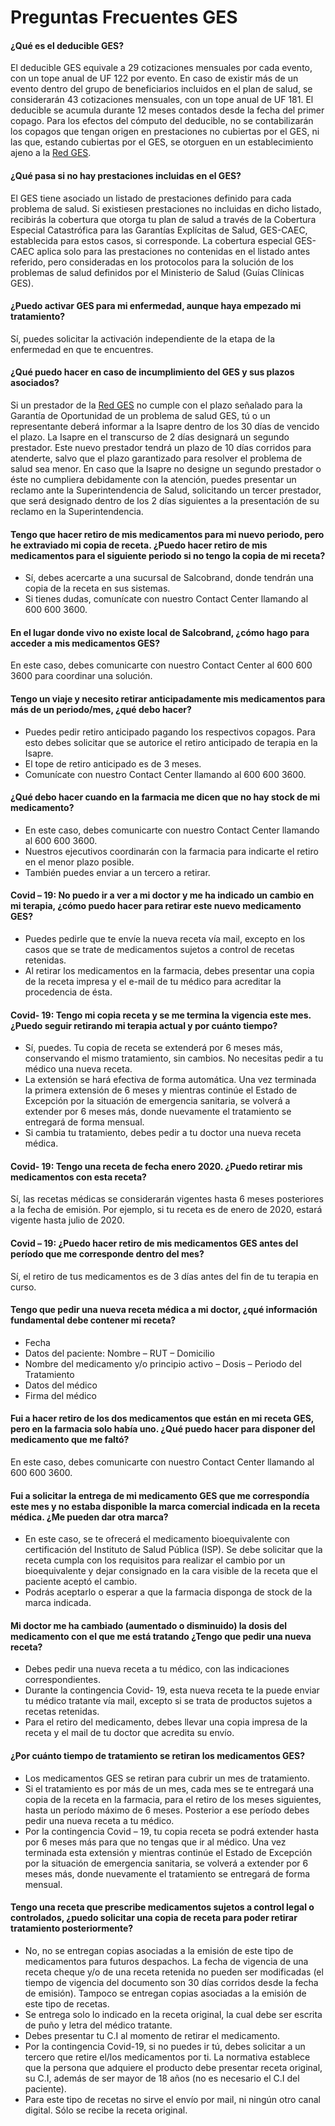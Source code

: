 # Preguntas Frecuentes GES

#### ¿Qué es el deducible GES?

El deducible GES equivale a 29 cotizaciones mensuales por cada evento, con un tope anual de UF 122 por evento. En caso de existir más de un evento dentro del grupo de beneficiarios incluidos en el plan de salud, se considerarán 43 cotizaciones mensuales, con un tope anual de UF 181. El deducible se acumula durante 12 meses contados desde la fecha del primer copago. Para los efectos del cómputo del deducible, no se contabilizarán los copagos que tengan origen en prestaciones no cubiertas por el GES, ni las que, estando cubiertas por el GES, se otorguen en un establecimiento ajeno a la [Red GES](https://www.banmedica.cl/red-ges/).

#### ¿Qué pasa si no hay prestaciones incluidas en el GES?

El GES tiene asociado un listado de prestaciones definido para cada problema de salud. Si existiesen prestaciones no incluidas en dicho listado, recibirás la cobertura que otorga tu plan de salud a través de la Cobertura Especial Catastrófica para las Garantías Explícitas de Salud, GES-CAEC, establecida para estos casos, si corresponde. La cobertura especial GES-CAEC aplica solo para las prestaciones no contenidas en el listado antes referido, pero consideradas en los protocolos para la solución de los problemas de salud definidos por el Ministerio de Salud (Guías Clínicas GES).

#### ¿Puedo activar GES para mi enfermedad, aunque haya empezado mi tratamiento?

Sí, puedes solicitar la activación independiente de la etapa de la enfermedad en que te encuentres.

#### ¿Qué puedo hacer en caso de incumplimiento del GES y sus plazos asociados?


Si un prestador de la [Red GES](https://www.banmedica.cl/red-ges/) no cumple con el plazo señalado para la Garantía de Oportunidad de un problema de salud GES, tú o un representante deberá informar a la Isapre dentro de los 30 días de vencido el plazo. La Isapre en el transcurso de 2 días designará un segundo prestador. Este nuevo prestador tendrá un plazo de 10 días corridos para atenderte, salvo que el plazo garantizado para resolver el problema de salud sea menor. En caso que la Isapre no designe un segundo prestador o éste no cumpliera debidamente con la atención, puedes presentar un reclamo ante la Superintendencia de Salud, solicitando un tercer prestador, que será designado dentro de los 2 días siguientes a la presentación de su reclamo en la Superintendencia.


#### Tengo que hacer retiro de mis medicamentos para mi nuevo periodo, pero he extraviado mi copia de receta. ¿Puedo hacer retiro de mis medicamentos para el siguiente periodo si no tengo la copia de mi receta?

-   Sí, debes acercarte a una sucursal de Salcobrand, donde tendrán una copia de la receta en sus sistemas.
-   Si tienes dudas, comunícate con nuestro Contact Center llamando al 600 600 3600.

#### En el lugar donde vivo no existe local de Salcobrand, ¿cómo hago para acceder a mis medicamentos GES?

En este caso, debes comunicarte con nuestro Contact Center al 600 600 3600 para coordinar una solución.

#### Tengo un viaje y necesito retirar anticipadamente mis medicamentos para más de un periodo/mes, ¿qué debo hacer?

-   Puedes pedir retiro anticipado pagando los respectivos copagos. Para esto debes solicitar que se autorice el retiro anticipado de terapia en la Isapre.
-   El tope de retiro anticipado es de 3 meses.
-   Comunícate con nuestro Contact Center llamando al 600 600 3600.

#### ¿Qué debo hacer cuando en la farmacia me dicen que no hay stock de mi medicamento?

-   En este caso, debes comunicarte con nuestro Contact Center llamando al 600 600 3600.
-   Nuestros ejecutivos coordinarán con la farmacia para indicarte el retiro en el menor plazo posible.
-   También puedes enviar a un tercero a retirar.

#### Covid – 19: No puedo ir a ver a mi doctor y me ha indicado un cambio en mi terapia, ¿cómo puedo hacer para retirar este nuevo medicamento GES?

-   Puedes pedirle que te envíe la nueva receta vía mail, excepto en los casos que se trate de medicamentos sujetos a control de recetas retenidas.
-   Al retirar los medicamentos en la farmacia, debes presentar una copia de la receta impresa y el e-mail de tu médico para acreditar la procedencia de ésta.

#### Covid- 19: Tengo mi copia receta y se me termina la vigencia este mes. ¿Puedo seguir retirando mi terapia actual y por cuánto tiempo?

-   Sí, puedes. Tu copia de receta se extenderá por 6 meses más, conservando el mismo tratamiento, sin cambios. No necesitas pedir a tu médico una nueva receta.
-   La extensión se hará efectiva de forma automática. Una vez terminada la primera extensión de 6 meses y mientras continúe el Estado de Excepción por la situación de emergencia sanitaria, se volverá a extender por 6 meses más, donde nuevamente el tratamiento se entregará de forma mensual.
-   Si cambia tu tratamiento, debes pedir a tu doctor una nueva receta médica.

#### Covid- 19: Tengo una receta de fecha enero 2020. ¿Puedo retirar mis medicamentos con esta receta?

Sí, las recetas médicas se considerarán vigentes hasta 6 meses posteriores a la fecha de emisión. Por ejemplo, si tu receta es de enero de 2020, estará vigente hasta julio de 2020.

#### Covid – 19: ¿Puedo hacer retiro de mis medicamentos GES antes del período que me corresponde dentro del mes?

Sí, el retiro de tus medicamentos es de 3 días antes del fin de tu terapia en curso.

#### Tengo que pedir una nueva receta médica a mi doctor, ¿qué información fundamental debe contener mi receta?

-   Fecha
-   Datos del paciente: Nombre – RUT – Domicilio
-   Nombre del medicamento y/o principio activo – Dosis – Periodo del Tratamiento
-   Datos del médico
-   Firma del médico

#### Fui a hacer retiro de los dos medicamentos que están en mi receta GES, pero en la farmacia solo había uno. ¿Qué puedo hacer para disponer del medicamento que me faltó?

En este caso, debes comunicarte con nuestro Contact Center llamando al 600 600 3600.

#### Fui a solicitar la entrega de mi medicamento GES que me correspondía este mes y no estaba disponible la marca comercial indicada en la receta médica. ¿Me pueden dar otra marca?

-   En este caso, se te ofrecerá el medicamento bioequivalente con certificación del Instituto de Salud Pública (ISP). Se debe solicitar que la receta cumpla con los requisitos para realizar el cambio por un bioequivalente y dejar consignado en la cara visible de la receta que el paciente aceptó el cambio.
-   Podrás aceptarlo o esperar a que la farmacia disponga de stock de la marca indicada.

#### Mi doctor me ha cambiado (aumentado o disminuido) la dosis del medicamento con el que me está tratando ¿Tengo que pedir una nueva receta?

-   Debes pedir una nueva receta a tu médico, con las indicaciones correspondientes.
-   Durante la contingencia Covid- 19, esta nueva receta te la puede enviar tu médico tratante vía mail, excepto si se trata de productos sujetos a recetas retenidas.
-   Para el retiro del medicamento, debes llevar una copia impresa de la receta y el mail de tu doctor que acredita su envío.

#### ¿Por cuánto tiempo de tratamiento se retiran los medicamentos GES?

-   Los medicamentos GES se retiran para cubrir un mes de tratamiento.
-   Si el tratamiento es por más de un mes, cada mes se te entregará una copia de la receta en la farmacia, para el retiro de los meses siguientes, hasta un período máximo de 6 meses. Posterior a ese período debes pedir una nueva receta a tu médico.
-   Por la contingencia Covid – 19, tu copia receta se podrá extender hasta por 6 meses más para que no tengas que ir al médico. Una vez terminada esta extensión y mientras continúe el Estado de Excepción por la situación de emergencia sanitaria, se volverá a extender por 6 meses más, donde nuevamente el tratamiento se entregará de forma mensual.

#### Tengo una receta que prescribe medicamentos sujetos a control legal o controlados, ¿puedo solicitar una copia de receta para poder retirar tratamiento posteriormente?

-   No, no se entregan copias asociadas a la emisión de este tipo de medicamentos para futuros despachos. La fecha de vigencia de una receta cheque y/o de una receta retenida no pueden ser modificadas (el tiempo de vigencia del documento son 30 días corridos desde la fecha de emisión). Tampoco se entregan copias asociadas a la emisión de este tipo de recetas.
-   Se entrega solo lo indicado en la receta original, la cual debe ser escrita de puño y letra del médico tratante.
-   Debes presentar tu C.I al momento de retirar el medicamento.
-   Por la contingencia Covid-19, si no puedes ir tú, debes solicitar a un tercero que retire el/los medicamentos por ti. La normativa establece que la persona que adquiere el producto debe presentar receta original, su C.I, además de ser mayor de 18 años (no es necesario el C.I del paciente).
-   Para este tipo de recetas no sirve el envío por mail, ni ningún otro canal digital. Sólo se recibe la receta original.